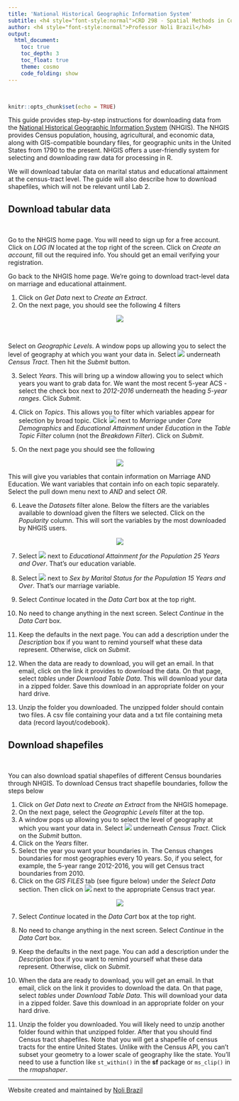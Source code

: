 ```yaml
---
title: 'National Historical Geographic Information System'
subtitle: <h4 style="font-style:normal">CRD 298 - Spatial Methods in Community Research</h4>
author: <h4 style="font-style:normal">Professor Noli Brazil</h4>
output: 
  html_document:
    toc: true
    toc_depth: 3
    toc_float: true
    theme: cosmo
    code_folding: show
---
```



<style>
p.comment {
background-color: #DBDBDB;
padding: 10px;
border: 1px solid black;
margin-left: 25px;
border-radius: 5px;
font-style: italic;
}

.figure {
   margin-top: 20px;
   margin-bottom: 20px;
}

h1.title {
  font-weight: bold;
}

</style>
\

```r
knitr::opts_chunk$set(echo = TRUE)
```

This guide provides step-by-step instructions for downloading data from the [National Historical Geographic Information System](https://www.nhgis.org/) (NHGIS). The NHGIS provides Census population, housing, agricultural, and economic data, along with GIS-compatible boundary files, for geographic units in the United States from 1790 to the present.  NHGIS offers a user-friendly system for selecting and downloading raw data for processing in R.

We will download tabular data on marital status and educational attainment at the census-tract level. The guide will also describe how to download shapefiles, which will not be relevant until Lab 2.  

<div style="margin-bottom:25px;">
</div>
##  **Download tabular data**
\

Go to the NHGIS home page.  You will need to sign up for a free account.  Click on *LOG IN*  located at the top right of the screen.  Click on *Create an account*, fill out the required info.  You should get an email verifying your registration.

Go back to the NHGIS home page.  We're going to download tract-level data on marriage and educational attainment.  

1. Click on *Get Data* next to *Create an Extract*.
2. On the next page, you should see the following 4 filters

<center>
![](/Users/noli/Documents/UCD/teaching/CRD 230/Lab/crd230.github.io/nhgis1.png)


</center>
\

Select on *Geographic Levels*.  A window pops up allowing you to select the level of geography at which you want your data in.  Select ![](/Users/noli/Documents/UCD/teaching/CRD 230/Lab/crd230.github.io/nhgis2.png) underneath *Census Tract*.  Then hit the *Submit* button.

3. Select *Years*.  This will bring up a window allowing you to select which years you want to grab data for.  We want the most recent 5-year ACS - select the check box next to *2012-2016* underneath the heading *5-year ranges*. Click *Submit*.

4. Click on *Topics*. This allows you to filter which variables appear for selection by broad topic.  Click ![](/Users/noli/Documents/UCD/teaching/CRD 230/Lab/crd230.github.io/nhgis2.png) next to *Marriage* under *Core Demographics* and *Educational Attainment* under *Education* in the *Table Topic Filter* column (not the *Breakdown Filter*). Click on *Submit*.

5. On the next page you should see the following

<center>
![](/Users/noli/Documents/UCD/teaching/CRD 230/Lab/crd230.github.io/nhgis3.png)

</center>


This will give you variables that contain information on Marriage AND Education.  We want variables that contain info on each topic separately.  Select the pull down menu next to *AND* and select *OR*.

6. Leave the *Datasets* filter alone.  Below the filters are the variables available to download given the filters we selected.  Click on the *Popularity* column. This will sort the variables by the most downloaded by NHGIS users. 

<center>
![](/Users/noli/Documents/UCD/teaching/CRD 230/Lab/crd230.github.io/popularity.png)

</center>


7. Select ![](/Users/noli/Documents/UCD/teaching/CRD 230/Lab/crd230.github.io/nhgis2.png) next to *Educational Attainment for the Population 25 Years and Over*.  That's our education variable.

8. Select ![](/Users/noli/Documents/UCD/teaching/CRD 230/Lab/crd230.github.io/nhgis2.png) next to *Sex by Marital Status for the Population 15 Years and Over*.  That's our marriage variable.

9. Select *Continue* located in the *Data Cart* box at the top right.

10. No need to change anything in the next screen. Select *Continue* in the *Data Cart* box.

11. Keep the defaults in the next page. You can add a description under the *Description* box if you want to remind yourself what these data represent. Otherwise, click on *Submit*.

12. When the data are ready to download, you will get an email.  In that email, click on the link it provides to download the data.  On that page, select *tables* under *Download Table Data*. This will download your data in a zipped folder. Save this download in an appropriate folder on your hard drive.

13. Unzip the folder you downloaded. The unzipped folder should contain two files. A csv file containing your data and a txt file containing meta data (record layout/codebook).  

<div style="margin-bottom:25px;">
</div>
## **Download shapefiles**
\

You can also download spatial shapefiles of different Census boundaries through NHGIS.  To download Census tract shapefile boundaries, follow the steps below

1. Click on *Get Data* next to *Create an Extract* from the NHGIS homepage.
2. On the next page, select the *Geographic Levels* filter at the top.
3. A window pops up allowing you to select the level of geography at which you want your data in.  Select ![](/Users/noli/Documents/UCD/teaching/CRD 230/Lab/crd230.github.io/nhgis2.png) underneath *Census Tract*.  Click on the *Submit* button.
4. Click on the *Years* filter.
5. Select the year you want your boundaries in.  The Census changes boundaries for most geographies every 10 years. So, if you select, for example, the 5-year range 2012-2016, you will get Census tract boundaries from 2010.  
6. Click on the *GIS FILES* tab (see figure below) under the *Select Data* section.  Then click on ![](/Users/noli/Documents/UCD/teaching/CRD 230/Lab/crd230.github.io/nhgis2.png) next to the appropriate Census tract year.

<center>
![](/Users/noli/Documents/UCD/teaching/CRD 230/Lab/crd230.github.io/gis.png)

</center>


7. Select *Continue* located in the *Data Cart* box at the top right.

8. No need to change anything in the next screen. Select *Continue* in the *Data Cart* box.

9. Keep the defaults in the next page. You can add a description under the *Description* box if you want to remind yourself what these data represent. Otherwise, click on *Submit*.

10. When the data are ready to download, you will get an email.  In that email, click on the link it provides to download the data.  On that page, select *tables* under *Download Table Data*. This will download your data in a zipped folder. Save this download in an appropriate folder on your hard drive.

13. Unzip the folder you downloaded. You will likely need to unzip another folder found within that unzipped folder.  After that you should find Census tract shapefiles.  Note that you will get a shapefile of census tracts for the entire United States.  Unlike with the Census API, you can't subset your geometry to a lower scale of geography like the state.  You'll need to use a function like `st_within()` in the **sf** package or `ms_clip()` in the *rmapshaper*.


***

Website created and maintained by [Noli Brazil](https://nbrazil.faculty.ucdavis.edu/)

